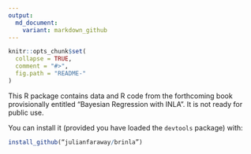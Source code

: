 ```yaml
---
output:
  md_document:
    variant: markdown_github
---
```


<!-- README.md is generated from README.Rmd. Please edit that file -->

```r
knitr::opts_chunk$set(
  collapse = TRUE,
  comment = "#>",
  fig.path = "README-"
)
```
This R package contains data and R code from the forthcoming book provisionally entitled "Bayesian Regression with INLA". It is not ready for public use.

You can install it (provided you have loaded the `devtools` package) with:

```r
install_github(“julianfaraway/brinla”)
```

